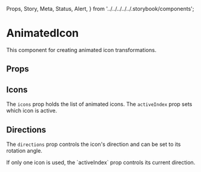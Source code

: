   Props,
  Story,
  Meta,
  Status,
  Alert,
} from '../../../../../.storybook/components';


<Meta of={Stories} />

# AnimatedIcon

<Status variant="experimental" />

This component for creating animated icon transformations.

<Story of={Stories.Base} />

## Props

<Props />

## Icons

The `icons` prop holds the list of animated icons. The `activeIndex` prop sets which icon is active.

<Story of={Stories.Icons} />

## Directions

The `directions` prop controls the icon's direction and can be set to its rotation angle.

<Alert>
  If only one icon is used, the `activeIndex` prop controls its current
  direction.
</Alert>

<Story of={Stories.Directions} />
